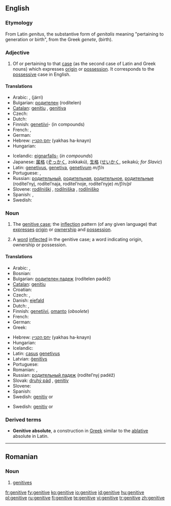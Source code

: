 {{wikipedia}}
==English==

===Etymology===
From Latin ''genitus'', the substantive form of ''genitalis'' meaning "pertaining to generation or birth", from the Greek ''genete'', (birth).

===Adjective===
{{en-adj|-}}

# {{Grammar}} Of or pertaining to that [[case]] (as the second case of Latin and Greek nouns) which expresses [[origin]] or [[possession]]. It corresponds to the [[possessive]] case in English.

====Translations====
{{trans-top|of or pertaining to the case of possession}}
*Arabic: {{ARchar|[[اضافي|إضَافيّ]]}} {{IPAchar|(iɖáːfi)}}, {{ARchar|[[جري|جَرِّي]]}} (járri)
*Bulgarian: [[родителен]] (rodítelen)
*[[Catalan]]: [[genitiu]] {{m}}, [[genitiva]] {{f}}
* Czech: {{t|cs|genitivní}}
* Dutch: {{t|nl|genitief|m}}
*Finnish: [[genetiivi]]- (in compounds)
* French: {{t|fr|génitif|m}}, {{t|fr|génitive|f}}
* German: {{t|de|genitivisch}}
*Hebrew: [[יחס הקנײן]] (yakhas ha-knayn) {{m}}
* Hungarian: {{t|hu|birtokos}}
{{trans-mid}}
*Icelandic: [[eignarfall|eignarfalls-]] (''in compounds'')
*Japanese: [[属格]] ([[ぞっかく]], zokkakú), [[生格]] ([[せいかく]], seikakú; ''for Slavic'')
*Latin: [[genetivus]], [[genetiva]], [[genetivum]] ''m/f/n''
* Portuguese: {{t|pt|genitivo|m}}, {{t|pt|genitiva|f}}
*Russian: [[родительный]], [[родительная]], [[родительное]], [[родительные]] (rodítel’nyj, rodítel’naja, rodítel’noje, rodítel’nyje) ''m/f/n/pl''
*Slovene: [[rodilniški]] {{m}}, [[rodilniška]] {{f}}, [[rodilniško]] {{n}}
* Spanish: {{t|es|genitivo|m}}, {{t|es|genitiva|f}}
* Swedish: {{t+|sv|genitiv}}
{{trans-bottom}}

===Noun===
{{en-noun|s|-}}

# {{grammar}} {{uncountable}} The [[genitive case]]; the [[inflection]] pattern (of any given language) that [[express]]es [[origin]] or [[ownership]] and [[possession]].
# {{grammar}} {{countable}} A [[word]] [[inflected]] in the genitive case; a word indicating origin, ownership or possession.

====Translations====
{{trans-top|the genitive case}}
*Arabic: {{ARchar|[[حالة المضاف اليه|حَالةُ المُضَافِ إلَيْه]]}} {{IPAchar|(ħáːltu l-muɖáːfi iléyh)}}, {{ARchar|[[مجرور|مَجْرُور]]}} {{IPAchar|(madžrúːr)}}
*Bosnian: {{t-|bs|genitiv|m}}
*Bulgarian: [[родителен падеж]] (rodítelen padéž) {{m}}
*[[Catalan]]: [[genitiu]] {{m}}
*Croatian: {{t-|hr|genitiv|m}}
* Czech: {{t-|cs|genitiv|m}}, {{t-|cs|druhý pád|m}}
*Danish: [[ejefald]]
* Dutch: {{t|nl|genitief|m}}, {{t|nl|tweede naamval|m}}
*Finnish: [[genetiivi]], [[omanto]] (''obsolete'')
* French: {{t|fr|génitif|m}}
* German: {{t|de|Genitiv|m}}
* Greek: {{t|el|γενική|f|tr=yenikí}}
{{trans-mid}}
*Hebrew: [[יחס הקנײן]] (yakhas ha-knayn) {{m}}
* Hungarian: {{t|hu|birtokos eset}}
* Icelandic: {{t+|is|eignarfall|n}}
*Latin: [[casus]] [[genetivus]] {{m}}
*Latvian: [[ģenitīvs]] {{m}}
* Portuguese: {{t|pt|genitivo|m}}
* Romanian: {{t-|ro|genitiv|n}}, {{t|ro|caz genitiv|n}}
*Russian: [[родительный падеж]] (rodítel’nyj padéž) {{m}}
*Slovak: [[druhý pád]] {{m}}, [[genitív]] {{m}}
* Slovene: {{t+|sl|rodilnik|m}}
* Spanish: {{t|es|genitivo|m}}
*Swedish: [[genitiv]] {{c}} or {{n}}
{{trans-bottom}}

{{trans-top|a word in the genitive inflection}}
*Swedish: [[genitiv]] {{c}} or {{n}}
{{trans-bottom}}

===Derived terms===
*'''Genitive absolute''', a construction in [[Greek]] similar to the [[ablative]] absolute in Latin.

----

==Romanian==

===Noun===
{{ro-pl|genitiv|gend=n}}

# [[genitives]]

[[fr:genitive]]
[[fy:genitive]]
[[ko:genitive]]
[[io:genitive]]
[[id:genitive]]
[[hu:genitive]]
[[pl:genitive]]
[[ru:genitive]]
[[fi:genitive]]
[[te:genitive]]
[[vi:genitive]]
[[tr:genitive]]
[[zh:genitive]]